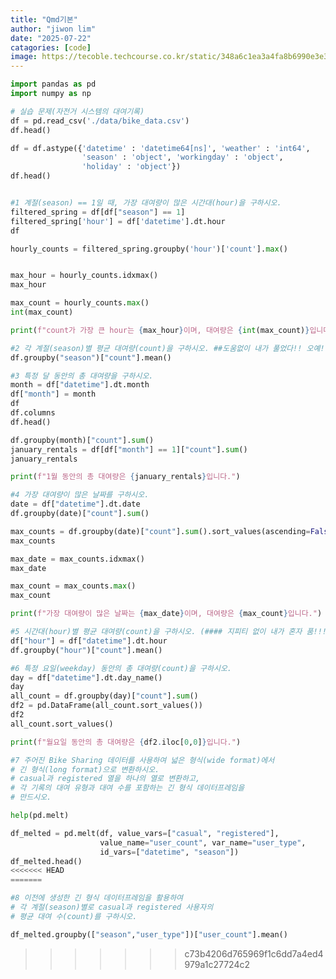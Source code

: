 ```yaml
---
title: "Qmd기본"
author: "jiwon lim"
date: "2025-07-22"
catagories: [code]
image: https://tecoble.techcourse.co.kr/static/348a6c1ea3a4fa8b6990e3e3bf4e8490/20435/sample2.png
---
```



```python
import pandas as pd
import numpy as np

# 실습 문제(자전거 시스템의 대여기록)
df = pd.read_csv('./data/bike_data.csv')
df.head()

df = df.astype({'datetime' : 'datetime64[ns]', 'weather' : 'int64', 
                'season' : 'object', 'workingday' : 'object', 
                'holiday' : 'object'})
df.head()


#1 계절(season) == 1일 때, 가장 대여량이 많은 시간대(hour)을 구하시오.
filtered_spring = df[df["season"] == 1]
filtered_spring['hour'] = df['datetime'].dt.hour
df

hourly_counts = filtered_spring.groupby('hour')['count'].max()


max_hour = hourly_counts.idxmax()
max_hour

max_count = hourly_counts.max()
int(max_count)

print(f"count가 가장 큰 hour는 {max_hour}이며, 대여량은 {int(max_count)}입니다.")

#2 각 계절(season)별 평균 대여량(count)을 구하시오. ##도움없이 내가 풀었다!! 오예!!!
df.groupby("season")["count"].mean()

#3 특정 달 동안의 총 대여량을 구하시오.
month = df["datetime"].dt.month
df["month"] = month
df
df.columns
df.head()

df.groupby(month)["count"].sum()
january_rentals = df[df["month"] == 1]["count"].sum()
january_rentals

print(f"1월 동안의 총 대여량은 {january_rentals}입니다.")

#4 가장 대여량이 많은 날짜를 구하시오. 
date = df["datetime"].dt.date
df.groupby(date)["count"].sum()

max_counts = df.groupby(date)["count"].sum().sort_values(ascending=False)
max_counts

max_date = max_counts.idxmax()
max_date

max_count = max_counts.max()
max_count

print(f"가장 대여량이 많은 날짜는 {max_date}이며, 대여량은 {max_count}입니다.")

#5 시간대(hour)별 평균 대여량(count)을 구하시오. (#### 지피티 없이 내가 혼자 품!!!!!)
df["hour"] = df["datetime"].dt.hour
df.groupby("hour")["count"].mean()

#6 특정 요일(weekday) 동안의 총 대여량(count)을 구하시오.
day = df["datetime"].dt.day_name()
day
all_count = df.groupby(day)["count"].sum()
df2 = pd.DataFrame(all_count.sort_values())
df2
all_count.sort_values()

print(f"월요일 동안의 총 대여량은 {df2.iloc[0,0]}입니다.")

#7 주어진 Bike Sharing 데이터를 사용하여 넓은 형식(wide format)에서 
# 긴 형식(long format)으로 변환하시오. 
# casual과 registered 열을 하나의 열로 변환하고, 
# 각 기록의 대여 유형과 대여 수를 포함하는 긴 형식 데이터프레임을 
# 만드시오.

help(pd.melt)

df_melted = pd.melt(df, value_vars=["casual", "registered"], 
                    value_name="user_count", var_name="user_type", 
                    id_vars=["datetime", "season"])
df_melted.head()
<<<<<<< HEAD
=======

#8 이전에 생성한 긴 형식 데이터프레임을 활용하여 
# 각 계절(season)별로 casual과 registered 사용자의 
# 평균 대여 수(count)를 구하시오.

df_melted.groupby(["season","user_type"])["user_count"].mean()

```
>>>>>>> c73b4206d765969f1c6dd7a4ed4979a1c27724c2
